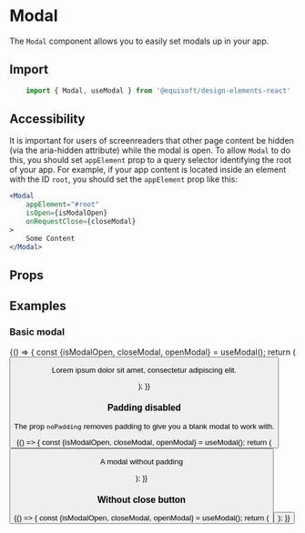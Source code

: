 
<Meta title="Modal / Modal" component={Modal} />

# Modal

The `Modal` component allows you to easily set modals up in your app.

## Import

```js
    import { Modal, useModal } from '@equisoft/design-elements-react'
```

## Accessibility

It is important for users of screenreaders that other page content be hidden (via the aria-hidden attribute) while the modal is open. To allow `Modal` to do this, you should set `appElement` prop to a query selector identifying the root of your app. For example, if your app content is located inside an element with the ID `root`, you should set the `appElement` prop like this:

```jsx
<Modal
    appElement="#root"
    isOpen={isModalOpen}
    onRequestClose={closeModal}
>
    Some Content
</Modal>
```

## Props

<ArgsTable of={Modal} />

## Examples

### Basic modal

<Preview>
    <Story name="Normal">
        {() => {
            const {isModalOpen, closeModal, openModal} = useModal();
            return (
                <Fragment>
                    <Button label="Open Modal" buttonType="primary" onClick={openModal} />
                    <Modal
                        appElement="#root"
                        ariaLabel="Modal label"
                        ariaDescribedby="story-description"
                        isOpen={isModalOpen}
                        onRequestClose={closeModal}
                    >
                        <p id="story-description">Lorem ipsum dolor sit amet, consectetur adipiscing elit.</p>
                    </Modal>
                </Fragment>
            );
        }}
    </Story>
</Preview>

### Padding disabled

The prop `noPadding` removes padding to give you a blank modal to work with.

<Preview>
    <Story name="Padding disabled">
        {() => {
            const {isModalOpen, closeModal, openModal} = useModal();
            return (
                <Fragment>
                    <Button label="Open Modal" buttonType="primary" onClick={openModal} />
                    <Modal
                        appElement="#root"
                        ariaLabel="Modal label"
                        ariaDescribedby="story-description"
                        noPadding
                        isOpen={isModalOpen}
                        onRequestClose={closeModal}
                    >
                        <p id="story-description">A modal without padding</p>
                    </Modal>
                </Fragment>
            );
        }}
    </Story>
</Preview>

### Without close button

<Preview>
    <Story name="Without close button">
        {() => {
            const {isModalOpen, closeModal, openModal} = useModal();
            return (
                <Fragment>
                    <Button label="Open Modal" buttonType="primary" onClick={openModal} />
                    <Modal
                        appElement="#root"
                        ariaLabel="Modal label"
                        hasCloseButton={false}
                        isOpen={isModalOpen}
                        onRequestClose={closeModal}
                    />
                </Fragment>
            );
        }}
    </Story>
</Preview>

